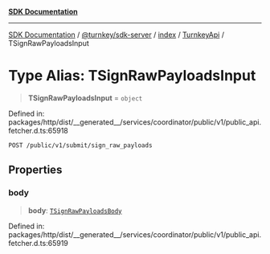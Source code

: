 [**SDK Documentation**](../../../../../../README.mdx)

***

[SDK Documentation](../../../../../../packages.mdx) / [@turnkey/sdk-server](../../../../README.mdx) / [index](../../../README.mdx) / [TurnkeyApi](../README.mdx) / TSignRawPayloadsInput

# Type Alias: TSignRawPayloadsInput

> **TSignRawPayloadsInput** = `object`

Defined in: packages/http/dist/\_\_generated\_\_/services/coordinator/public/v1/public\_api.fetcher.d.ts:65918

`POST /public/v1/submit/sign_raw_payloads`

## Properties

### body

> **body**: [`TSignRawPayloadsBody`](TSignRawPayloadsBody.mdx)

Defined in: packages/http/dist/\_\_generated\_\_/services/coordinator/public/v1/public\_api.fetcher.d.ts:65919
